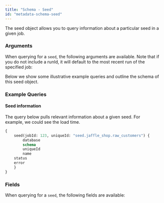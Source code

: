 ```yaml
---
title: "Schema - Seed"
id: "metadata-schema-seed"
---
```



The seed object allows you to query information about a particular seed in a given job.

### Arguments

When querying for a `seed`, the following arguments are available. Note that if you do not include a runId, it will default to the most recent run of the specified job:

<ArgsTable queryName="seed" />

Below we show some illustrative example queries and outline the schema of this seed object.

### Example Queries

#### Seed information

The query below pulls relevant information about a given seed. For example, we could see the load time.

```graphql
{
	seed(jobId: 123, uniqueId: "seed.jaffle_shop.raw_customers") {
		database
		schema
		uniqueId
		name
    status
    error
	}
}
```

### Fields

When querying for a `seed`, the following fields are available:

<SchemaTable nodeName="SeedNode" />
